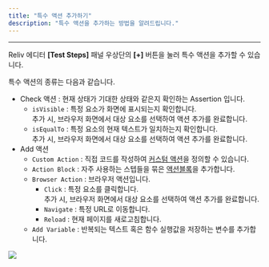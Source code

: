 ```yaml
---
title: "특수 액션 추가하기"
description: "특수 액션을 추가하는 방법을 알려드립니다."
---
```


---

Reliv 에디터 **\[Test Steps\]** 패널 우상단의 **\[+\]** 버튼을 눌러 특수 액션을 추가할 수 있습니다.

특수 액션의 종류는 다음과 같습니다.

- Check 액션 : 현재 상태가 기대한 상태와 같은지 확인하는 Assertion 입니다.
  - `isVisible` : 특정 요소가 화면에 표시되는지 확인합니다. <br />
    추가 시, 브라우저 화면에서 대상 요소를 선택하여 액션 추가를 완료합니다.
  - `isEqualTo` : 특정 요소의 현재 텍스트가 일치하는지 확인합니다. <br />
    추가 시, 브라우저 화면에서 대상 요소를 선택하여 액션 추가를 완료합니다.
- Add 액션
  - `Custom Action` : 직접 코드를 작성하여 [커스텀 액션](/guide/advanced/custom-action)을 정의할 수 있습니다.
  - `Action Block` : 자주 사용하는 스텝들을 묶은 [액션블록](/guide/action-block)을 추가합니다.
  - `Browser Action` : 브라우저 액션입니다.
    - `Click` : 특정 요소를 클릭합니다. <br />
      추가 시, 브라우저 화면에서 대상 요소를 선택하여 액션 추가를 완료합니다.
    - `Navigate` : 특정 URL로 이동합니다.
    - `Reload` : 현재 페이지를 새로고침합니다.
  - `Add Variable` : 반복되는 텍스트 혹은 함수 실행값을 저장하는 변수를 추가합니다.

<img src="/assets/write/special-action/special-action.png" />
